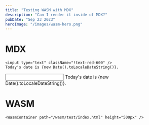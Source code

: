 ```yaml
---
title: "Testing WASM with MDX"
description: "Can I render it inside of MDX?"
pubDate: "Sep 23 2023"
heroImage: "/images/wasm-hero.png"
---
```



# MDX

```mdx
<input type="text" className="!text-red-600" />
Today's date is {new Date().toLocaleDateString()}.
```

<input type="text" className="!text-red-600" />
Today's date is {new Date().toLocaleDateString()}.

# WASM

```mdx
<WasmContainer path="/wasm/test/index.html" height="500px" />
```

<WasmContainer path="/wasm/test/index.html" height="500px" />
